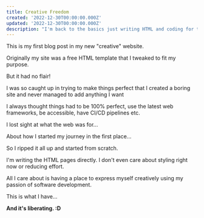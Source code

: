 ```yaml
---
title: Creative Freedom
created: '2022-12-30T00:00:00.000Z'
updated: '2022-12-30T00:00:00.000Z'
description: "I'm back to the basics just writing HTML and coding for the sheer love of it again--this is true creative freedom!"
---
```


This is my first blog post in my new "creative" website.

Originally my site was a free HTML template that I tweaked to fit my purpose.

But it had no flair!

I was so caught up in trying to make things perfect that I created a boring site and never managed to add anything I want

I always thought things had to be 100% perfect, use the latest web frameworks, be accessible, have CI/CD pipelines etc.

I lost sight at what the web was for...

About how I started my journey in the first place...

So I ripped it all up and started from scratch.

I'm writing the HTML pages directly. I don't even care about styling right now or reducing effort.

All I care about is having a place to express myself creatively using my passion of software development.

This is what I have...

**And it's liberating. :D**
